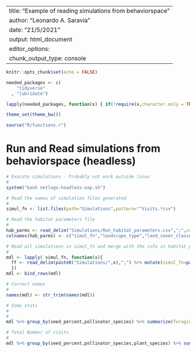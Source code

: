 
---
title: "Example of reading simulations from behaviorspace"
author: "Leonardo A. Saravia"
date: "21/5/2021"
output: html_document
editor_options: 
  chunk_output_type: console
---

```r
knitr::opts_chunk$set(echo = FALSE)

needed_packages <- c(
    "tidyverse"
  , "lubridate")

lapply(needed_packages, function(x) { if(!require(x,character.only = TRUE)) install.packages(x)} )

theme_set(theme_bw())

source("R/functions.r")
```

# Run and Read simulations from behaviorspace (headless)

```r

# Execute simulations - Probably not work outside linux
#
system("bash netlogo-headless-exp.sh")

# Read the names of simulation files generated
#
simul_fn <- list.files(path="Simulations",pattern="^Visits.*csv")

# Read the habitat parameters file
#
hab_parms <- read_delim("Simulations/Run_habitat_parameters.csv",";",col_names = FALSE)
colnames(hab_parms) <- c("simul_fn","landscape_type","land_cover_classes", "seed_percent", "habitat_proportions","mean_free_path")

# Read all simulations in simul_fn and merge with the info in habitat parameters file
#
mdl <- lapply( simul_fn, function(x){ 
  ff <- read_delim(paste0("Simulations/",x),";") %>% mutate(simul_fn=paste0("Simulations/",x)) %>% inner_join(hab_parms)
  })
mdl <- bind_rows(mdl)

# Correct names
#
names(mdl) <- str_trim(names(mdl))

# Some stats
#
#
mdl %>% group_by(seed_percent,pollinator_species) %>% summarize(foraging_distance = mean(foraging_distance) ) 

# Total Number of visits 
#
mdl %>% group_by(seed_percent,pollinator_species,plant_species) %>% summarize(number_visits = n() ) 


```

